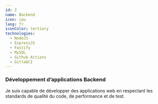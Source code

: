 ```yaml
---
id: 2
name: Backend
icon: cpu
lang: fr
iconColor: tertiary
technologies:
  - NodeJS
  - ExpressJS
  - Fastify
  - MySQL
  - Github Actions
  - GitlabCI
---
```


### Développement d&rsquo;applications Backend

Je suis capable de développer des applications web en respectant les standards de qualité du code,
de performance et de test.
